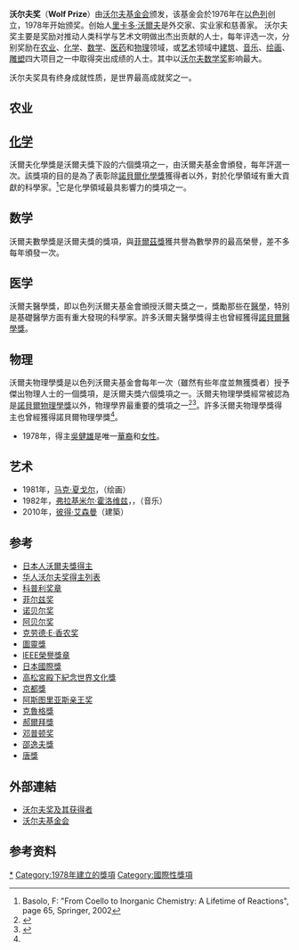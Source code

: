 '''沃尔夫奖'''（'''Wolf Prize'''）由[[沃尔夫基金会|沃尔夫基金会]]颁发，该基金会於1976年在[[以色列|以色列]]创立，1978年开始颁奖。创始人[[里卡多·沃爾夫|里卡多·沃爾夫]]是外交家、实业家和慈善家。
{{Infobox award
| name        = 沃爾夫獎
| image       = 
| alt         = 
| description = 在農業、化學、數學、物理、醫學、藝術領域作出傑出貢獻的人
| presenter   = [[沃爾夫基金會|沃爾夫基金會]]
| country     = 
| location    = [[以色列|以色列]]
| date        = 
| reward      = 
| most_awards = 
| website     = [http://www.wolffund.org.il/ 沃尔夫基金会]
}}
沃尔夫奖主要是奖励对推动人类科学与艺术文明做出杰出贡献的人士，每年评选一次，分别奖励在[[农业|农业]]、[[化学|化学]]、[[数学|数学]]、[[醫學|医药]]和[[物理學|物理]]领域，或[[艺术|艺术]]领域中[[建筑|建筑]]、[[音乐|音乐]]、[[绘画|绘画]]、[[雕塑|雕塑]]四大项目之一中取得突出成绩的人士。其中以[[沃尔夫数学奖|沃尔夫数学奖]]影响最大。

沃尔夫奖具有终身成就性质，是世界最高成就奖之一。

== 农业 ==
{{main|沃爾夫農業獎}}

== [[化学|化学]] ==
{{main|沃尔夫化学奖}}
沃爾夫化學獎是沃爾夫獎下設的六個獎項之一，由沃爾夫基金會頒發，每年評選一次。該獎項的目的是為了表彰除[[諾貝爾化學獎|諾貝爾化學獎]]獲得者以外，對於化學領域有重大貢獻的科學家。<ref>Basolo, F: "From Coello to Inorganic Chemistry: A Lifetime of Reactions", page 65, Springer, 2002</ref>它是化學領域最具影響力的獎項之一。

== 数学 ==
{{main|沃尔夫数学奖}}
沃爾夫數學獎是沃爾夫獎的獎項，與[[菲爾茲獎|菲爾茲獎]]獲共譽為數學界的最高榮譽，差不多每年頒發一次。

== 医学 ==
{{main|沃爾夫醫學獎}}

沃爾夫醫學獎，即以色列沃爾夫基金會頒授沃爾夫獎之一，獎勵那些在[[醫學|醫學]]，特別是基礎醫學方面有重大發現的科學家。許多沃爾夫醫學獎得主也曾經獲得[[諾貝爾醫學獎|諾貝爾醫學獎]]。

== 物理 ==
{{main|沃爾夫物理學獎}}
沃爾夫物理學獎是以色列沃爾夫基金會每年一次（雖然有些年度並無獲獎者）授予傑出物理人士的一個獎項，是沃爾夫獎六個獎項之一。沃爾夫物理學獎經常被認為是[[諾貝爾物理學獎|諾貝爾物理學獎]]以外，物理學界最重要的獎項之一<ref>{{Cite web |url=http://physicsworld.com/cws/article/news/18884 |title=Physicsworld.com: Wolf prize goes to particle theorists |accessdate=2011-11-26 |archive-date=2012-02-17 |archive-url=https://web.archive.org/web/20120217193544/http://physicsworld.com/cws/article/news/18884 |dead-url=no }}</ref><ref name="gongs_away">{{cite journal
|last = Harris
|first = Margaret
|date = November 2010
|title = Gongs away
|journal = Physics World
|publisher = Institute of Physics Publishing
|location = Bristol
|volume = 23
|issue = 11
|pages = 46–47
|accessdate = 4 Feb 2010
}}</ref>。許多沃爾夫物理學獎得主也曾經獲得諾貝爾物理學獎<ref name=gongs_away/>。
* 1978年，得主[[吳健雄|吳健雄]]是唯一[[華裔|華裔]]和[[女性|女性]]。

== 艺术 ==
{{main|沃爾夫藝術獎}}

* 1981年，[[夏卡尔|马克·夏戈尔]]，{{lang|en|Antoni Tapies}}（绘画）
* 1982年，[[弗拉基米尔·霍洛维兹|弗拉基米尔·霍洛维兹]]，{{lang|en|Olivier Messiaen}}，{{lang|en|Josef Tal}}（音乐）
* 2010年，[[彼得·艾森曼|彼得·艾森曼]]（建築）

== 参考 ==
* [[日本人沃爾夫獎得主|日本人沃爾夫獎得主]]
* [[华人沃尔夫奖得主列表|华人沃尔夫奖得主列表]]
* [[科普利奖章|科普利奖章]]
* [[菲尔兹奖|菲尔兹奖]]
* [[诺贝尔奖|诺贝尔奖]]
* [[阿贝尔奖|阿贝尔奖]]
* [[克劳德·E·香农奖|克劳德·E·香农奖]]
* [[圖靈獎|圖靈獎]]
* [[IEEE榮譽獎章|IEEE榮譽獎章]]
* [[日本國際獎|日本國際獎]]
* [[高松宮殿下紀念世界文化獎|高松宮殿下紀念世界文化獎]]
* [[京都獎|京都獎]]
* [[阿斯图里亚斯亲王奖|阿斯图里亚斯亲王奖]]
* [[克魯格獎|克魯格獎]]
* [[郝爾拜獎|郝爾拜獎]]
* [[邓普顿奖|邓普顿奖]]
* [[邵逸夫獎|邵逸夫獎]]
* [[唐獎|唐獎]]

== 外部連結 ==
* [http://www.wolffund.org.il/wolfpriz.html 沃尔夫奖及其获得者] {{Wayback|url=http://www.wolffund.org.il/wolfpriz.html |date=20120127070032 }}
* [http://www.wolffund.org.il/ 沃尔夫基金会] {{Wayback|url=http://www.wolffund.org.il/ |date=20110927064631 }}

== 参考资料 ==
{{reflist}}
{{Wolf Prizes}}
{{沃尔夫物理奖}}
{{沃尔夫数学奖}}
{{沃尔夫化学奖}}
{{沃尔夫农业奖}}
{{沃尔夫医学奖}}
{{沃尔夫艺术奖}}
{{authority control}}
[[Category:沃尔夫奖|*]]
[[Category:1978年建立的獎項|Category:1978年建立的獎項]]
[[Category:國際性獎項|Category:國際性獎項]]